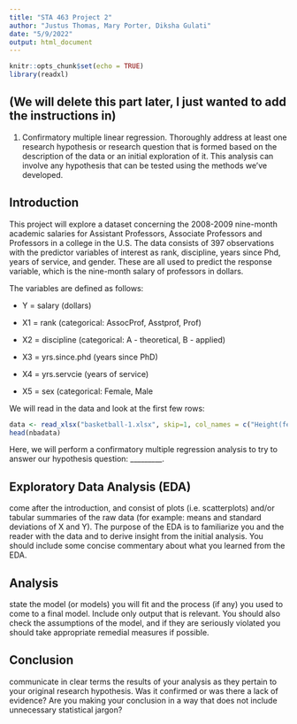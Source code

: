 ```yaml
---
title: "STA 463 Project 2"
author: "Justus Thomas, Mary Porter, Diksha Gulati"
date: "5/9/2022"
output: html_document
---
```


```r
knitr::opts_chunk$set(echo = TRUE)
library(readxl)
```

## (We will delete this part later, I just wanted to add the instructions in)

1. Confirmatory multiple linear regression. Thoroughly address at least one research hypothesis or research question that is formed based on the description of the data or an initial exploration of it. This analysis can involve any hypothesis that can be tested using the methods we’ve developed.

## Introduction
This project will explore a dataset concerning the 2008-2009 nine-month academic salaries for Assistant Professors, Associate Professors and Professors in a college in the U.S. The data consists of 397 observations with the predictor variables of interest as rank, discipline, years since Phd, years of service, and gender. These are all used to predict the response variable, which is the nine-month salary of professors in dollars.

The variables are defined as follows:

  * Y = salary (dollars)

  * X1 = rank (categorical: AssocProf, Asstprof, Prof)

  * X2 = discipline (categorical: A - theoretical, B - applied)

  * X3 = yrs.since.phd (years since PhD)

  * X4 = yrs.servcie (years of service)
  
  * X5 = sex (categorical: Female, Male 

We will read in the data and look at the first few rows:
```r
data <- read_xlsx("basketball-1.xlsx", skip=1, col_names = c("Height(feet)","Weight(pounds)", "FieldGoal%", "FreeThrow%", "AveragePPG"))
head(nbadata)
```

Here, we will perform a confirmatory multiple regression analysis to try to answer our hypothesis question: _________.

## Exploratory Data Analysis (EDA)
come after the introduction, and consist of plots (i.e. scatterplots) and/or tabular summaries of the raw data (for example: means and standard deviations of X and Y). The purpose of the EDA is to familiarize you and the reader with the data and to derive insight from the initial analysis. You should include some concise commentary about what you learned from the EDA.

## Analysis
state the model (or models) you will fit and the process (if any) you used to come to a final model. Include only output that is relevant. You should also check the assumptions of the model, and if they are seriously violated you should take appropriate remedial measures if possible.

## Conclusion
communicate in clear terms the results of your analysis as they pertain to your original research hypothesis. Was it confirmed or was there a lack of evidence? Are you making your conclusion in a way that does not include unnecessary statistical jargon?
